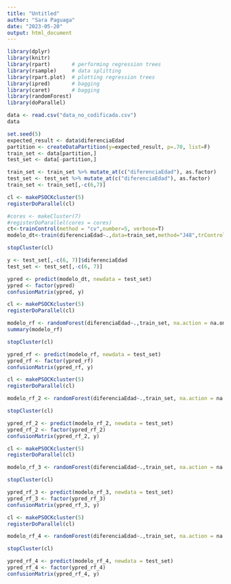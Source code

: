 ```yaml
---
title: "Untitled"
author: "Sara Paguaga"
date: "2023-05-20"
output: html_document
---
```


```r
library(dplyr)
library(knitr)
library(rpart)       # performing regression trees
library(rsample)     # data splitting 
library(rpart.plot)  # plotting regression trees
library(ipred)       # bagging
library(caret)       # bagging
library(randomForest)
library(doParallel)
```

```r
data <- read.csv("data_no_codificada.csv")
data
```

``` r
set.seed(5)
expected_result <- data$diferenciaEdad
partition <- createDataPartition(y=expected_result, p=.70, list=F)
train_set <- data[partition,]
test_set <- data[-partition,]
```

```r
train_set <- train_set %>% mutate_at(c("diferenciaEdad"), as.factor)
test_set <- test_set %>% mutate_at(c("diferenciaEdad"), as.factor)
train_set <- train_set[,-c(6,7)]
```

```r
cl <- makePSOCKcluster(5)
registerDoParallel(cl)
```


```r
#cores <- makeCluster(7)
#registerDoParallel(cores = cores)
ct<-trainControl(method = "cv",number=5, verbose=T)
modelo_dt<-train(diferenciaEdad~.,data=train_set,method="J48",trControl = ct)
```

```r
stopCluster(cl)
```

```r
y <- test_set[,-c(6, 7)]$diferenciaEdad
test_set <- test_set[,-c(6, 7)]
```


```r
ypred <- predict(modelo_dt, newdata = test_set)
ypred <- factor(ypred)
confusionMatrix(ypred, y)
```

```r
cl <- makePSOCKcluster(5)
registerDoParallel(cl)
```

```r
modelo_rf <- randomForest(diferenciaEdad~.,train_set, na.action = na.omit, mtry=10, ntree=200, verbose=T)
summary(modelo_rf)
```

```r
stopCluster(cl)
```

```r
ypred_rf <- predict(modelo_rf, newdata = test_set)
ypred_rf <- factor(ypred_rf)
confusionMatrix(ypred_rf, y)
```


```r
cl <- makePSOCKcluster(5)
registerDoParallel(cl)
```

```r
modelo_rf_2 <- randomForest(diferenciaEdad~.,train_set, na.action = na.omit, mtry=4, ntree=500, verbose=T)
```

```r
stopCluster(cl)
```

```r
ypred_rf_2 <- predict(modelo_rf_2, newdata = test_set)
ypred_rf_2 <- factor(ypred_rf_2)
confusionMatrix(ypred_rf_2, y)
```

```r
cl <- makePSOCKcluster(5)
registerDoParallel(cl)
```

```r
modelo_rf_3 <- randomForest(diferenciaEdad~.,train_set, na.action = na.omit, mtry=4, ntree=1000, verbose=T)
```

```r
stopCluster(cl)
```

```r
ypred_rf_3 <- predict(modelo_rf_3, newdata = test_set)
ypred_rf_3 <- factor(ypred_rf_3)
confusionMatrix(ypred_rf_3, y)
```

```r
cl <- makePSOCKcluster(5)
registerDoParallel(cl)
```

```r
modelo_rf_4 <- randomForest(diferenciaEdad~.,train_set, na.action = na.omit, mtry=6, ntree=1000, verbose=T)
```

```r
stopCluster(cl)
```

```r
ypred_rf_4 <- predict(modelo_rf_4, newdata = test_set)
ypred_rf_4 <- factor(ypred_rf_4)
confusionMatrix(ypred_rf_4, y)
```

